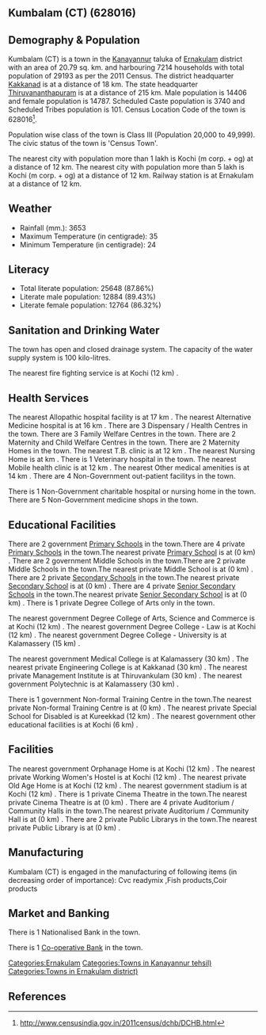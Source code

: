 {{Infobox settlement
| name=Kumbalam (CT)
| native_name=
| native_name_lang=
| other_name=
| nickname=
| settlement_type=Town
| image_skyline=
| image_alt=
| image_caption=
| pushpin_map=India Kerala
| pushpin_label_position=right
| pushpin_map_alt=
| pushpin_map_caption=Location in Kerala, India
| latd=
| latm=
| lats=
| latNS=
| longd=
| longm=
| longs=
| longEW=
| coordinates_display=inline,title
| subdivision_type=Country
| subdivision_name={{flag|India}}
| subdivision_type1=[[States and territories of India|State]]
| subdivision_name1=Kerala 
| subdivision_type2=[[List of districts of India|District]]
| subdivision_name2=Ernakulam
| subdivision_type3=Tahsil
| subdivision_name3=Kanayannur
| website=
| established_title=<!-- Established -->
| established_date=
| founder=
| named_for=
| government_type=
| governing_body=
| unit_pref=Metric
| area_footnotes=
| area_rank=
| area_total_km2=20.79
| elevation_footnotes=
| elevation_m=
| population_total=29193
| population_as_of=2011
| population_rank=
| population_density_km2=1404
| population_demonym=
| population_footnotes=
| demographics_type1=Languages=
| demographics1_title1=Official=
| demographics1_info1=[[Malayalam language|Malayalam]]
| timezone1=[[Indian Standard Time|IST]]
| utc_offset1==+5:30
| postal_code_type=[[Postal Index Number|PIN]]
| postal_code=
| area_code_type=Telephone code
| area_code=
| registration_plate=
| blank1_name_sec1=Nearest city
| blank1_info_sec1=[[Kochi (m corp. + og) ]]
| blank2_name_sec1=[[Human sex ratio|Sex ratio]]
| blank2_info_sec1=1026
| blank3_name_sec1=Literacy
| blank3_info_sec1=87.86%
| blank1_name_sec2=[[2011 Census of India|2011 census]] code
| blank1_info_sec2=628016
| footnotes=
}}

== Kumbalam (CT) (628016) ==

== Demography & Population ==

Kumbalam (CT) is a town in the [[Kanayannur]] taluka of [[Ernakulam]] district with an area of 20.79 sq. km. and harbouring 7214 households with total population of 29193 as per the 2011 Census. The district headquarter [[Kakkanad]] is at a distance of 18 km. The state headquarter [[Thiruvananthapuram]] is at a distance of 215 km. Male population is 14406 and female population is 14787. Scheduled Caste population is 3740 and Scheduled Tribes population is 101. Census Location Code of the town is 628016<ref>http://www.censusindia.gov.in/2011census/dchb/DCHB.html</ref>.

Population wise class of the town is Class III (Population 20,000 to 49,999).
The civic status of the town is 'Census Town'.

The nearest city with population more than 1 lakh is Kochi (m corp. + og)  at a distance of 12 km. The nearest city with population more than 5 lakh is Kochi (m corp. + og)  at a distance of 12 km. Railway station is at Ernakulam at a distance of 12 km.


== Weather ==  
* Rainfall (mm.): 3653 
* Maximum Temperature (in centigrade): 35
* Minimum Temperature (in centigrade): 24


== Literacy ==  
* Total literate population: 25648 (87.86%)
* Literate male population: 12884 (89.43%)
* Literate female population: 12764 (86.32%)


== Sanitation and Drinking Water ==  
The town has open and closed drainage system.
The capacity of the water supply system is 100 kilo-litres.

The nearest fire fighting service is at Kochi (12 km) .


== Health Services ==
The nearest Allopathic hospital facility is at 17 km .
The nearest Alternative Medicine hospital is at 16 km .
There are 3 Dispensary / Health Centres in the town.
There are 3 Family Welfare Centres in the town.
There are 2 Maternity and Child Welfare Centres in the town.
There are 2 Maternity Homes in the town.
The nearest T.B. clinic is at 12 km .
The nearest Nursing Home is at  km .
There is 1 Veterinary hospital in the town.
The nearest Mobile health clinic is at 12 km .
The nearest Other medical amenities is at 14 km .
There are 4 Non-Government out-patient facilitys in the town.

There is 1 Non-Government charitable hospital or nursing home in the town.
There are 5 Non-Government medicine shops in the town.


== Educational Facilities ==
There are 2 government [[Primary School]]s in the town.There are 4 private [[Primary School]]s in the town.The nearest private [[Primary School]] is at  (0 km) .
There are 2 government Middle Schools in the town.There are 2 private Middle Schools in the town.The nearest private Middle School is at  (0 km) .
There are 2 private [[Secondary School]]s in the town.The nearest private [[Secondary School]] is at  (0 km) .
There are 4 private [[Senior Secondary School]]s in the town.The nearest private [[Senior Secondary School]] is at  (0 km) .
There is 1 private Degree College of Arts only in the town. 
 
 
 
 
The nearest government Degree College of Arts, Science and Commerce is at Kochi (12 km) .
The nearest government Degree College - Law is at Kochi (12 km) .
The nearest government Degree College - University is at Kalamassery (15 km) .
 
The nearest government Medical College is at Kalamassery (30 km) .
The nearest private Engineering College is at Kakkanad (30 km) .
The nearest private Management Institute is at Thiruvankulam (30 km) .
The nearest government Polytechnic is at Kalamassery (30 km) .
 
There is 1 government Non-formal Training Centre in the town.The nearest private Non-formal Training Centre is at  (0 km) .
The nearest private Special School for Disabled is at Kureekkad (12 km) .
The nearest government other educational facilities is at Kochi (6 km) .


== Facilities ==
The nearest government Orphanage Home is at Kochi (12 km) .
The nearest private Working Women's Hostel is at Kochi (12 km) .
The nearest private Old Age Home is at Kochi (12 km) .
The nearest government stadium is at Kochi (12 km) .
There is 1 private Cinema Theatre in the town.The nearest private Cinema Theatre is at  (0 km) .
There are 4 private Auditorium / Community Halls in the town.The nearest private Auditorium / Community Hall is at  (0 km) .
There are 2 private Public Librarys in the town.The nearest private Public Library is at  (0 km) .


== Manufacturing ==
Kumbalam (CT) is engaged in the manufacturing of following items (in decreasing order of importance): Cvc readymix ,Fish products,Coir products


== Market and Banking ==
There is 1 Nationalised Bank in the town.

There is 1 [[Co-operative Bank]] in the town.




[[Categories:Ernakulam]]
[[Categories:Towns in Kanayannur tehsil)]]
[[Categories:Towns in Ernakulam district)]]


== References ==
{{Reflist}}



